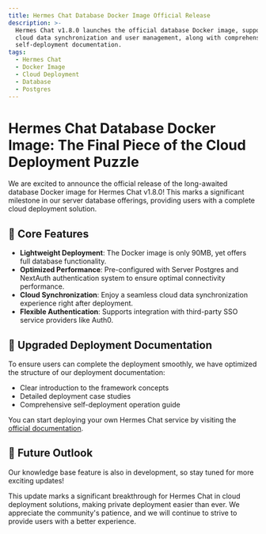 ```yaml
---
title: Hermes Chat Database Docker Image Official Release
description: >-
  Hermes Chat v1.8.0 launches the official database Docker image, supporting
  cloud data synchronization and user management, along with comprehensive
  self-deployment documentation.
tags:
  - Hermes Chat
  - Docker Image
  - Cloud Deployment
  - Database
  - Postgres
---
```


# Hermes Chat Database Docker Image: The Final Piece of the Cloud Deployment Puzzle

We are excited to announce the official release of the long-awaited database Docker image for Hermes Chat v1.8.0! This marks a significant milestone in our server database offerings, providing users with a complete cloud deployment solution.

## 🚀 Core Features

- **Lightweight Deployment**: The Docker image is only 90MB, yet offers full database functionality.
- **Optimized Performance**: Pre-configured with Server Postgres and NextAuth authentication system to ensure optimal connectivity performance.
- **Cloud Synchronization**: Enjoy a seamless cloud data synchronization experience right after deployment.
- **Flexible Authentication**: Supports integration with third-party SSO service providers like Auth0.

## 📘 Upgraded Deployment Documentation

To ensure users can complete the deployment smoothly, we have optimized the structure of our deployment documentation:

- Clear introduction to the framework concepts
- Detailed deployment case studies
- Comprehensive self-deployment operation guide

You can start deploying your own Hermes Chat service by visiting the [official documentation](https://hermes.chat/en/docs/self-hosting/server-database).

## 🔮 Future Outlook

Our knowledge base feature is also in development, so stay tuned for more exciting updates!

This update marks a significant breakthrough for Hermes Chat in cloud deployment solutions, making private deployment easier than ever. We appreciate the community's patience, and we will continue to strive to provide users with a better experience.
